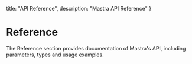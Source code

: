   title: "API Reference",
  description: "Mastra API Reference"
}


# Reference

The Reference section provides documentation of Mastra's API, including parameters, types and usage examples.

<ReferenceCards />